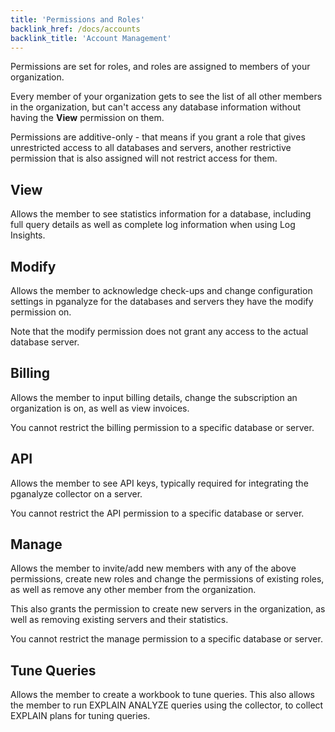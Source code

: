 ```yaml
---
title: 'Permissions and Roles'
backlink_href: /docs/accounts
backlink_title: 'Account Management'
---
```


Permissions are set for roles, and roles are assigned to members of your organization.

Every member of your organization gets to see the list of all other members in the organization,
but can't access any database information without having the **View** permission on them.

Permissions are additive-only - that means if you grant a role that gives
unrestricted access to all databases and servers, another restrictive permission
that is also assigned will not restrict access for them.

## View

Allows the member to see statistics information for a database, including full
query details as well as complete log information when using Log Insights.

## Modify

Allows the member to acknowledge check-ups and change configuration settings in pganalyze
for the databases and servers they have the modify permission on.

Note that the modify permission does not grant any access to the actual database server.

## Billing

Allows the member to input billing details, change the subscription an organization
is on, as well as view invoices.

You cannot restrict the billing permission to a specific database or server.

## API

Allows the member to see API keys, typically required for integrating the pganalyze collector on a server.

You cannot restrict the API permission to a specific database or server.

## Manage

Allows the member to invite/add new members with any of the above permissions,
create new roles and change the permissions of existing roles, as well
as remove any other member from the organization.

This also grants the permission to create new servers in the organization, as well
as removing existing servers and their statistics.

You cannot restrict the manage permission to a specific database or server.

## Tune Queries

Allows the member to create a workbook to tune queries. This also allows the
member to run EXPLAIN ANALYZE queries using the collector, to collect EXPLAIN
plans for tuning queries.
